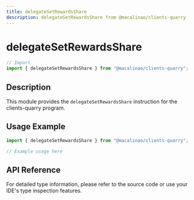```yaml
---
title: delegateSetRewardsShare
description: delegateSetRewardsShare from @macalinao/clients-quarry
---
```


# delegateSetRewardsShare

```typescript
// Import
import { delegateSetRewardsShare } from "@macalinao/clients-quarry";
```

## Description

This module provides the `delegateSetRewardsShare` instruction for the clients-quarry program.

## Usage Example

```typescript
import { delegateSetRewardsShare } from "@macalinao/clients-quarry";

// Example usage here
```

## API Reference

For detailed type information, please refer to the source code or use your IDE's type inspection features.
